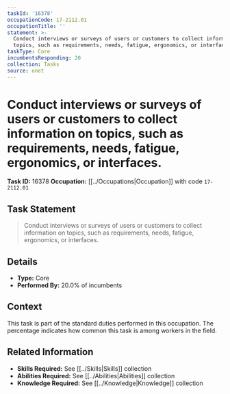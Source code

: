 ```yaml
---
taskId: '16378'
occupationCode: 17-2112.01
occupationTitle: ''
statement: >-
  Conduct interviews or surveys of users or customers to collect information on
  topics, such as requirements, needs, fatigue, ergonomics, or interfaces.
taskType: Core
incumbentsResponding: 20
collection: Tasks
source: onet
---
```

# Conduct interviews or surveys of users or customers to collect information on topics, such as requirements, needs, fatigue, ergonomics, or interfaces.

**Task ID:** 16378
**Occupation:** [[../Occupations|Occupation]] with code `17-2112.01`

## Task Statement

> Conduct interviews or surveys of users or customers to collect information on topics, such as requirements, needs, fatigue, ergonomics, or interfaces.

## Details

- **Type:** Core
- **Performed By:** 20.0% of incumbents

## Context

This task is part of the standard duties performed in this occupation. The percentage indicates how common this task is among workers in the field.

## Related Information

- **Skills Required:** See [[../Skills|Skills]] collection
- **Abilities Required:** See [[../Abilities|Abilities]] collection
- **Knowledge Required:** See [[../Knowledge|Knowledge]] collection
